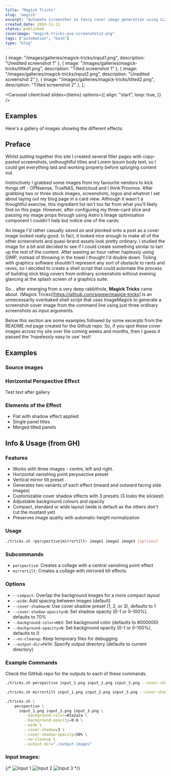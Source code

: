 ```yaml
---
title: "Magick Tricks"
slug: 'magick'
excerpt: "Automate screenshot to fancy cover image generation using CLI only"
created_date: 2024-11-11
status: published
coverimage: "magick-tricks-pve-screenshots2.png"
tags: ["automation", "bash"]
type: "blog"
---
```




  { image: "/images/galleries/magick-tricks/input1.png", description: "Unedited screenshot 1" },
  { image: "/images/galleries/magick-tricks/tilted1.png", description: "Tilted screenshot 1" },
  { image: "/images/galleries/magick-tricks/input2.png", description: "Unedited screenshot 2" },
  { image: "/images/galleries/magick-tricks/tilted2.png", description: "Tilted screenshot 2" },
];



<Carousel client:load slides={items} options={{
    align: "start",
    loop: true,
  }} />

## Examples

Here's a gallery of images showing the different effects:



## Preface

Whilst putting together this site I created several filler pages with copy-pasted screenshots, unthoughtful titles and Lorem Ipsum body text, so I could get everything laid and working properly before splurging content out.

Instinctively I grabbed some images from my favourite vendors to kick things off - OPNsense, TrueNAS, Nextcloud and I think Proxmox. After grabbing two or three stock images, screenshots, logos and whatnot I set about laying out my blog page in a card view. Although it wasn't a thoughtful exercise, this ingredient list isn't too far from what you'll likely find on this page. However, after configuring my three-card slice and passing my image props through using Astro's Image optimisation component I couldn't help but notice one of the cards:

An image I'd rather casually *saved as* and plonked onto a post as a cover image looked really good. In fact, it looked nice enough to make all of the other screenshots and quasi-brand assets look pretty ordinary. I studied the image for a bit and decided to see if I could create something similar to tart up the rest of the content. After wasting an hour rather haplessly using GIMP, instead of throwing in the towel I thought I'd double down. Toiling with graphics software shouldn't represent any sort of obstacle to rants and raves, so I decided to create a shell script that could automate the process of building slick blog covers from ordinary screenshots without evening glancing at the splash screen of a graphics suite. 

So... after emerging from a very deep rabbithole, **Magick Tricks** came about. (Magick Tricks)[https://github.com/sigreer/magick-tricks] is an unnecessarily overbaked shell script that uses ImageMagick to generate a screenshot cover image from the command line using just three ordinary screenshots as input arguments.

Below this section are some examples followed by some excerpts from the README.md page created for the Github repo. So, if you spot these cover images across my site over the coming weeks and months, then I guess it passed the 'hopelessly easy to use' test!

## Examples


### Source images

### Horizontal Perspective Effect

Test text after gallery

### Elements of the Effect

- Flat with shadow effect applied
- Single panel titles
- Merged tilted panels

## Info & Usage (from GH)

### Features

- Works with three images - centre, left and right.
- Horizontal vanishing point perpsective preset
- Vertical mirror tilt preset
- Generates two variants of each effect (inward and outward facing side images)
- Customizable cover shadow effects with 3 presets (3 looks the slickest)
- Adjustable background colours and opacity
- Compact, standard or wide layout (wide is default as the others don't cut the mustard yet)
- Preserves image quality with automatic height normalization

### Usage

```bash showLineNumbers=false caption="Magick Tricks Usage"
./tricks.sh <perspective|mirrortilt> image1 image2 image3 [options]
```

### Subcommands

- ``perspective``: Creates a collage with a central vanishing point effect
- ``mirrortilt``: Creates a collage with mirrored tilt effects

### Options

- `--compact`: Overlap the background images for a more compact layout
- `--wide`: Add spacing between images (default)
- `--cover-shadow=N`: Use cover shadow preset (1, 2, or 3), defaults to 1
- `--cover-shadow-opacity=N`: Set shadow opacity (0-1 or 0-100%), defaults to 70%
- `--background-color=HEX`: Set background color (defaults to #000000)
- `--background-opacity=N`: Set background opacity (0-1 or 0-100%), defaults to 0
- `--no-cleanup`: Keep temporary files for debugging
- `--output-dir=PATH`: Specify output directory (defaults to current directory)

### Example Commands

Check the GitHub repo for the outputs to each of these commands.

```bash title="perspective" caption="cover shadow preset style 1"
./tricks.sh perspective input_1.png input_2.png input_3.png --cover-shadow=1
```

```bash title="mirror tilt" caption="compact output with cover-shadow preset 2"
./tricks.sh mirrortilt input_1.png input_2.png input_3.png --cover-shadow=2 --compact
```

```bash title="perspective with custom options" caption="wide mode with custom background, no post-processing file removal and custom output dir"
./tricks.sh \
    perspective \
      input_1.png input_2.png input_3.png \
        --background-color=#2a2a2a \
        --background-opacity=0.8 \
        --wide \
        --cover-shadow=3 \
        --cover-shadow-opacity=50% \
        --no-cleanup \
        --output-dir="./output-images"
```

### Input images:

{/* ![Input 1](examples/input_1.png) ![Input 2](examples/input_2.png) ![Input 3](examples/input_3.png) */}
